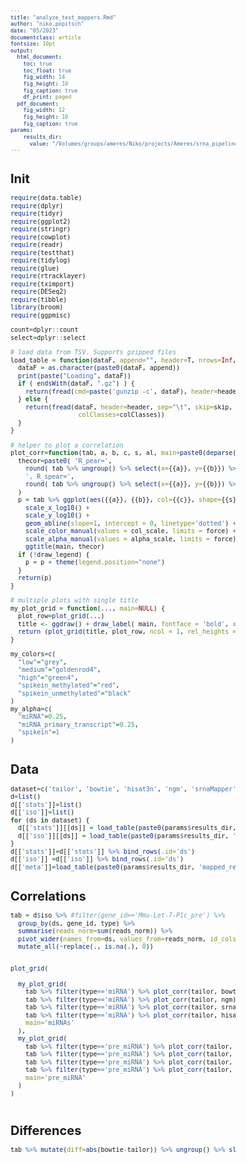 ```yaml
---
title: "analyze_test_mappers.Rmd"
author: "niko.popitsch"
date: "05/2023"
documentclass: article
fontsize: 10pt
output:
  html_document:
    toc: true
    toc_float: true
    fig_width: 14
    fig_height: 10
    fig_caption: true
    df_print: paged
  pdf_document:
    fig_width: 12
    fig_height: 10
    fig_caption: true
params:
    results_dir:
      value: "/Volumes/groups/ameres/Niko/projects/Ameres/srna_pipeline/mapper_test/results/"
---
```


<style type="text/css">
body, td {
   font-size: 10px;
}
code.r{
  font-size: 10px;
}
pre {
  font-size: 10px
}
div.blue pre { background-color:lightblue; }
div.blue pre.r { background-color:blue; }
</style>

# Init
```r
require(data.table)
require(dplyr)
require(tidyr)
require(ggplot2)
require(stringr)
require(cowplot)
require(readr)
require(testthat)
require(tidylog)
require(glue)
require(rtracklayer)
require(tximport)
require(DESeq2)
require(tibble)
library(broom)
require(ggpmisc)

count=dplyr::count
select=dplyr::select

# load data from TSV. Supports gzipped files
load_table = function(dataF, append="", header=T, nrows=Inf, skip=0, colClasses=NULL) {
  dataF = as.character(paste0(dataF, append))
  print(paste("Loading", dataF))
  if ( endsWith(dataF, ".gz") ) {
    return(fread(cmd=paste('gunzip -c', dataF), header=header, sep="\t", skip=skip, na.strings=c("na","NA",".", "None"), nrows=nrows, colClasses=colClasses))
  } else {
    return(fread(dataF, header=header, sep="\t", skip=skip, na.strings=c("na","NA",".", "None"), nrows=nrows,
                  colClasses=colClasses))
  }
}

# helper to plot a correlation
plot_corr=function(tab, a, b, c, s, al, main=paste0(deparse(substitute(a)), ' vs ', deparse(substitute(b))), col_scale=my_colors, alpha_scale=my_alpha, draw_legend=TRUE) {
  thecor=paste0( 'R_pear=',
    round( tab %>% ungroup() %>% select(x={{a}}, y={{b}}) %>% summarize(R=cor(x,y, use = "complete.obs", method="pearson")) %>% pull(R), 2),
    ', R_spear=',
    round( tab %>% ungroup() %>% select(x={{a}}, y={{b}}) %>% summarize(R=cor(x,y, use = "complete.obs", method="spearman")) %>% pull(R), 2)
  )
  p = tab %>% ggplot(aes({{a}}, {{b}}, col={{c}}, shape={{s}}, alpha={{al}})) + geom_point() +
    scale_x_log10() +
    scale_y_log10() +
    geom_abline(slope=1, intercept = 0, linetype='dotted') + 
    scale_color_manual(values = col_scale, limits = force) + 
    scale_alpha_manual(values = alpha_scale, limits = force)+
    ggtitle(main, thecor)
  if (!draw_legend) {
    p = p + theme(legend.position="none")
  }
  return(p)
}

# multiple plots with single title
my_plot_grid = function(..., main=NULL) {
  plot_row=plot_grid(...)
  title <- ggdraw() + draw_label( main, fontface = 'bold', x = 0, hjust = 0 ) + theme(plot.margin = margin(0, 0, 0, 7))
  return (plot_grid(title, plot_row, ncol = 1, rel_heights = c(0.1, 1)))
}

my_colors=c(
  "low"="grey",
  "medium"="goldenrod4",
  "high"="green4",
  "spikein_methylated"="red",
  "spikein_unmethylated"="black"
)
my_alpha=c(
  "miRNA"=0.25,
  "miRNA_primary_transcript"=0.25,
  "spikein"=1
)

```

# Data
```r
dataset=c('tailor', 'bowtie', 'hisat3n', 'ngm', 'srnaMapper')
d=list()
d[['stats']]=list()
d[['iso']]=list()
for (ds in dataset) {
  d[['stats']][[ds]] = load_table(paste0(params$results_dir, 'mapped_reads_',ds,'/224823_S18_L004_R1_001_trimmed.stats.tsv'))
  d[['iso']][[ds]] = load_table(paste0(params$results_dir, 'mapped_reads_',ds,'/224823_S18_L004_R1_001_trimmed.iso.tsv'))
}
d[['stats']]=d[['stats']] %>% bind_rows(.id='ds')
d[['iso']] =d[['iso']] %>% bind_rows(.id='ds')
d[['meta']]=load_table(paste0(params$results_dir, 'mapped_reads_tailor/224823_S18_L004_R1_001_trimmed.meta.tsv'))
```
# Correlations
```r

tab = d$iso %>% #filter(gene_id=='Mmu-Let-7-P1c_pre') %>% 
  group_by(ds, gene_id, type) %>% 
  summarise(reads_norm=sum(reads_norm)) %>% 
  pivot_wider(names_from=ds, values_from=reads_norm, id_cols=c('gene_id', 'type')) %>% 
  mutate_all(~replace(., is.na(.), 0))


plot_grid(
  
  my_plot_grid(
    tab %>% filter(type=='miRNA') %>% plot_corr(tailor, bowtie),
    tab %>% filter(type=='miRNA') %>% plot_corr(tailor, ngm),
    tab %>% filter(type=='miRNA') %>% plot_corr(tailor, srnaMapper),
    tab %>% filter(type=='miRNA') %>% plot_corr(tailor, hisat3n),
    main='miRNAs'
  ),
  my_plot_grid(
    tab %>% filter(type=='pre_miRNA') %>% plot_corr(tailor, bowtie),
    tab %>% filter(type=='pre_miRNA') %>% plot_corr(tailor, ngm),
    tab %>% filter(type=='pre_miRNA') %>% plot_corr(tailor, srnaMapper),
    tab %>% filter(type=='pre_miRNA') %>% plot_corr(tailor, hisat3n),
    main='pre_miRNA'
  )
)
  

```

# Differences
```r
tab %>% mutate(diff=abs(bowtie-tailor)) %>% ungroup() %>% slice_max(diff, n=10)
```